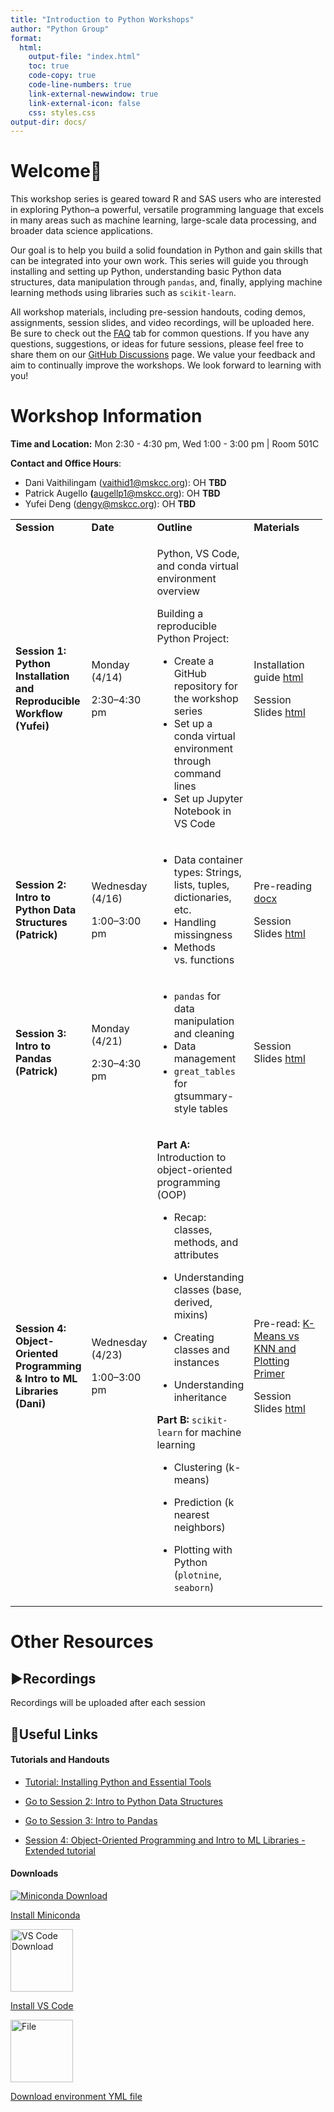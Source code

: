 ```yaml
---
title: "Introduction to Python Workshops"
author: "Python Group"
format: 
  html:
    output-file: "index.html"
    toc: true
    code-copy: true
    code-line-numbers: true
    link-external-newwindow: true
    link-external-icon: false
    css: styles.css
output-dir: docs/
---
```


# Welcome🙌

This workshop series is geared toward R and SAS users who are interested in exploring Python–a powerful, versatile programming language that excels in many areas such as machine learning, large-scale data processing, and broader data science applications.

Our goal is to help you build a solid foundation in Python and gain skills that can be integrated into your own work. This series will guide you through installing and setting up Python, understanding basic Python data structures, data manipulation through `pandas`, and, finally, applying machine learning methods using libraries such as `scikit-learn`.

All workshop materials, including pre-session handouts, coding demos, assignments, session slides, and video recordings, will be uploaded here. Be sure to check out the [FAQ](https://github.mskcc.org/pages/Python-Workshop/Python-Workshop.github.io/FAQ.html) tab for common questions. If you have any questions, suggestions, or ideas for future sessions, please feel free to share them on our [GitHub Discussions](https://github.mskcc.org/Python-Workshop/Python-Workshop.github.io/discussions) page. We value your feedback and aim to continually improve the workshops. We look forward to learning with you!

# Workshop Information

**Time and Location:** Mon 2:30 - 4:30 pm, Wed 1:00 - 3:00 pm \| Room 501C

**Contact and Office Hours**:

-   Dani Vaithilingam ([vaithid1\@mskcc.org](mailto:vaithid1@mskcc.org){.email}): OH **TBD**
-   Patrick Augello **(**[augellp1\@mskcc.org](mailto:augellp1@mskcc.org){.email}): OH **TBD**
-   Yufei Deng ([dengy\@mskcc.org](mailto:dengy@mskcc.org){.email}): OH **TBD**

::: {tbl-colwidths="[25, 15, 45, 25]"}
+---------------------------------------------------------------------------+------------------+----------------------------------------------------------------------+------------------------------------------------------------------------------------------------------------------------------------------------+
| **Session**                                                               | **Date**         | **Outline**                                                          | **Materials**                                                                                                                                  |
+---------------------------------------------------------------------------+------------------+----------------------------------------------------------------------+------------------------------------------------------------------------------------------------------------------------------------------------+
| **Session 1: Python Installation and Reproducible Workflow (Yufei)**      | Monday (4/14)    | Python, VS Code, and conda virtual environment overview              | Installation guide [html](session1/session1.html)                                                                                              |
|                                                                           |                  |                                                                      |                                                                                                                                                |
|                                                                           | 2:30–4:30 pm     | Building a reproducible Python Project:                              | Session Slides [html](https://mskcc-my.sharepoint.com/:u:/g/personal/dengy_mskcc_org1/EToHXY348D5Hofgqw1Yt9fUB3ks-do9Egv9WaH2WNJ2Kjw?e=6WYxRe) |
|                                                                           |                  |                                                                      |                                                                                                                                                |
|                                                                           |                  | -   Create a GitHub repository for the workshop series               |                                                                                                                                                |
|                                                                           |                  | -   Set up a conda virtual environment through command lines         |                                                                                                                                                |
|                                                                           |                  | -   Set up Jupyter Notebook in VS Code                               |                                                                                                                                                |
+---------------------------------------------------------------------------+------------------+----------------------------------------------------------------------+------------------------------------------------------------------------------------------------------------------------------------------------+
| **Session 2: Intro to Python Data Structures (Patrick)**                  | Wednesday (4/16) | -   Data container types: Strings, lists, tuples, dictionaries, etc. | Pre-reading [docx](https://github.mskcc.org/Python-Workshop/Python-Workshop.github.io/blob/main/Downloadable/Python_Prereading_23.docx)        |
|                                                                           |                  | -   Handling missingness                                             |                                                                                                                                                |
|                                                                           | 1:00–3:00 pm     | -   Methods vs. functions                                            | Session Slides [html](session2/DataStructuresDemo.html)                                                                                        |
+---------------------------------------------------------------------------+------------------+----------------------------------------------------------------------+------------------------------------------------------------------------------------------------------------------------------------------------+
| **Session 3: Intro to Pandas (Patrick)**                                  | Monday (4/21)    | -   `pandas` for data manipulation and cleaning                      | Session Slides [html](session3/DataStructuresDemo_2.html)                                                                                      |
|                                                                           |                  | -   Data management                                                  |                                                                                                                                                |
|                                                                           | 2:30–4:30 pm     | -   `great_tables` for gtsummary-style tables                        |                                                                                                                                                |
+---------------------------------------------------------------------------+------------------+----------------------------------------------------------------------+------------------------------------------------------------------------------------------------------------------------------------------------+
| **Session 4: Object-Oriented Programming & Intro to ML Libraries (Dani)** | Wednesday (4/23) | **Part A:** Introduction to object-oriented programming (OOP)        | Pre-read: [K-Means vs KNN and Plotting Primer](session4/sess4preread.html)                                                                     |
|                                                                           |                  |                                                                      |                                                                                                                                                |
|                                                                           | 1:00–3:00 pm     | -   Recap: classes, methods, and attributes                          | Session Slides [html](session4/session4v2_slides.html)                                                                                         |
|                                                                           |                  |                                                                      |                                                                                                                                                |
|                                                                           |                  | -   Understanding classes (base, derived, mixins)                    |                                                                                                                                                |
|                                                                           |                  |                                                                      |                                                                                                                                                |
|                                                                           |                  | -   Creating classes and instances                                   |                                                                                                                                                |
|                                                                           |                  |                                                                      |                                                                                                                                                |
|                                                                           |                  | -   Understanding inheritance                                        |                                                                                                                                                |
|                                                                           |                  |                                                                      |                                                                                                                                                |
|                                                                           |                  | **Part B:** `scikit-learn` for machine learning                      |                                                                                                                                                |
|                                                                           |                  |                                                                      |                                                                                                                                                |
|                                                                           |                  | -   Clustering (k-means)                                             |                                                                                                                                                |
|                                                                           |                  |                                                                      |                                                                                                                                                |
|                                                                           |                  | -   Prediction (k nearest neighbors)                                 |                                                                                                                                                |
|                                                                           |                  |                                                                      |                                                                                                                                                |
|                                                                           |                  | -   Plotting with Python (`plotnine`, `seaborn`)                     |                                                                                                                                                |
+---------------------------------------------------------------------------+------------------+----------------------------------------------------------------------+------------------------------------------------------------------------------------------------------------------------------------------------+
:::

# Other Resources

## ▶️Recordings

Recordings will be uploaded after each session

## 🔗Useful Links

#### **Tutorials and Handouts**

-   <a href="session1/session1.html">Tutorial: Installing Python and Essential Tools</a>

-   <a href="session2/DataStructuresDemo.html">Go to Session 2: Intro to Python Data Structures </a>

-   <a href="session3/DataStructuresDemo_2.html">Go to Session 3: Intro to Pandas </a>

-   <a href="session4/session4v2_webpage.html">Session 4: Object-Oriented Programming and Intro to ML Libraries - Extended tutorial</a>

#### **Downloads**

<a href="https://www.anaconda.com/docs/getting-started/miniconda/main" class="link-block"> <img src="icons/anaconda_secondary_logo.svg" alt="Miniconda Download"/>

<p>Install Miniconda</p>

</a><a href="https://code.visualstudio.com/" class = "link-block"> <img src="icons/VScode.png" alt="VS Code Download" width="100"/>

<p>Install VS Code</p>

<a href="https://github.mskcc.org/Python-Workshop/Python-Workshop.github.io/tree/main/Downloadable/environment.yml" class="link-block"> <img src="icons/yaml.png" alt="File" width="100"/>

<p>Download environment YML file</p>

```{=html}
<!-- </a><a href="https://quarto.org/docs/get-started/" class="link-block"> <img src="icons/quarto.png" alt="Install Quarto"/>

<p>Install Quarto</p> -->
```

```{=html}
<!-- </a>


</a><a href="https://github.mskcc.org/Python-Workshop/Python-Workshop.github.io/tree/main/FollowAlong" class="link-block"> <img src="icons/code.png" alt="File" width="100"/>

<p>Download Follow Along Files</p>

</a>

<a href="https://www.kaggle.com/datasets/erdemtaha/cancer-data" class="link-block"> <img src="icons/code.png" alt="File" width="100"/>

<p>Download Intro to Pandas Dataset</p>

</a> -->
```